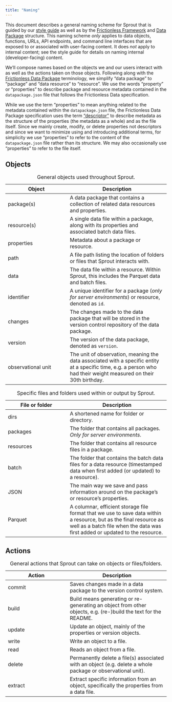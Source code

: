 ```yaml
---
title: "Naming"
---
```


This document describes a general naming scheme for Sprout that is
guided by our [style guide](https://design.seedcase-project.org/style/)
as well as by the [Frictionless
Framework](https://v4.framework.frictionlessdata.io/) and [Data
Package](https://datapackage.org/) structure. This naming scheme *only*
applies to data objects, functions, URLs, API endpoints, and command
line interfaces that are exposed to or associated with user-facing
content. It does *not* apply to internal content; see the style guide
for details on naming internal (developer-facing) content.

We'll compose names based on the objects we and our users interact with
as well as the actions taken on those objects. Following along with the
[Frictionless Data Package](https://datapackage.org/) terminology, we
simplify "data package" to "package" and "data resource" to "resource".
We use the words "property" or "properties" to describe package and
resource metadata contained in the `datapackage.json` file that follows
the Frictionless Data specification.

::: callout-important
While we use the term "properties" to mean anything related to the
metadata contained within the `datapackage.json` file, the Frictionless
Data Package specification uses the term
["descriptor"](https://datapackage.org/standard/glossary/#descriptor) to
describe metadata as the structure of the properties (the metadata as a
whole) and as the file itself. Since we mainly create, modify, or delete
properties not descriptors and since we want to minimize using and
introducing additional terms, for simplicity we use "properties" to refer to
the content of the `datapackage.json` file rather than its structure.
We may also occasionally use "properties" to refer to the file itself.
:::

## Objects

| Object | Description |
|----------------------------|--------------------------------------------|
| package(s) | A data package that contains a collection of related data resources and properties. |
| resource(s) | A single data file within a package, along with its properties and associated batch data files. |
| properties | Metadata about a package or resource. |
| path | A file path listing the location of folders or files that Sprout interacts with. |
| data | The data file within a resource. Within Sprout, this includes the Parquet data and batch files. |
| identifier | A unique identifier for a package (*only for server environments*) or resource, denoted as `id`. |
| changes | The changes made to the data package that will be stored in the version control repository of the data package. |
| version | The version of the data package, denoted as `version`. |
| observational unit | The unit of observation, meaning the data associated with a specific entity at a specific time, e.g. a person who had their weight measured on their 30th birthday. |

: General objects used throughout Sprout.

| File or folder | Description |
|----------------------------|--------------------------------------------|
| dirs | A shortened name for folder or directory. |
| packages | The folder that contains all packages. *Only for server environments*. |
| resources | The folder that contains all resource files in a package. |
| batch | The folder that contains the batch data files for a data resource (timestamped data when first added (or updated) to a resource). |
| JSON | The main way we save and pass information around on the package's or resource's properties. |
| Parquet | A columnar, efficient storage file format that we use to save data within a resource, but as the final resource as well as a batch file when the data was first added or updated to the resource. |

: Specific files and folders used within or output by Sprout.

## Actions

| Action | Description |
|----------------------------|--------------------------------------------|
| commit | Saves changes made in a data package to the version control system. |
| build | Build means generating or re-generating an object from other objects, e.g. (re-)build the text for the README. |
| update | Update an object, mainly of the properties or version objects. |
| write | Write an object to a file. |
| read | Reads an object from a file. |
| delete | Permanently delete a file(s) associated with an object (e.g. delete a whole package or observational unit). |
| extract | Extract specific information from an object, specifically the properties from a data file. |

: General actions that Sprout can take on objects or files/folders.
